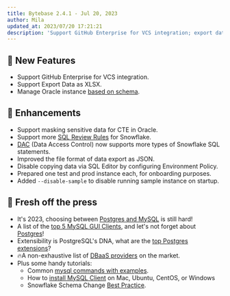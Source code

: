 ```yaml
---
title: Bytebase 2.4.1 - Jul 20, 2023
author: Mila
updated_at: 2023/07/20 17:21:21
description: 'Support GitHub Enterprise for VCS integration; export data as XLSX files; manage Oracle instance based on schema'
---
```



## 🚀 New Features

- Support GitHub Enterprise for VCS integration.
- Support Export Data as XLSX.
- Manage Oracle instance [based on schema](/get-started/instance/#oracle).

## 🎄 Enhancements

- Support masking sensitive data for CTE in Oracle.
- Support more [SQL Review Rules](/sql-review/review-rules/) for Snowflake.
- [DAC](/security/database-permission/overview/) (Data Access Control) now supports more types of Snowflake SQL statements.
- Improved the file format of data export as JSON.
- Disable copying data via SQL Editor by configuring Environment Policy.
- Prepared one test and prod instance each, for onboarding purposes.
- Added `--disable-sample` to disable running sample instance on startup.

## 📰 Fresh off the press

- It's 2023, choosing between [Postgres and MySQL](https://www.bytebase.com/blog/postgres-vs-mysql/) is still hard!
- A list of the [top 5 MySQL GUI Clients](https://www.bytebase.com/blog/top-mysql-gui-client/), and let's not forget about [Postgres](https://www.bytebase.com/blog/top-postgres-gui-client/)!
- Extensibility is PostgreSQL's DNA, what are the [top Postgres extensions](https://www.bytebase.com/blog/top-postgres-extension/)?
- 🔥A non-exhaustive list of [DBaaS providers](https://www.bytebase.com/blog/database-as-a-service-dbaas-provider/) on the market.
- Plus some handy tutorials:
  - Common [mysql commands with examples](https://www.bytebase.com/reference/mysql/how-to/top-mysql-commands-with-examples/).
  - How to [install MySQL Client](https://www.bytebase.com/reference/mysql/how-to/how-to-install-mysql-client-on-mac-ubuntu-centos-windows/) on Mac, Ubuntu, CentOS, or Windows
  - Snowflake Schema Change [Best Practice](https://www.bytebase.com/blog/snowflake-schema-change/).

<InstallUpgrade />
